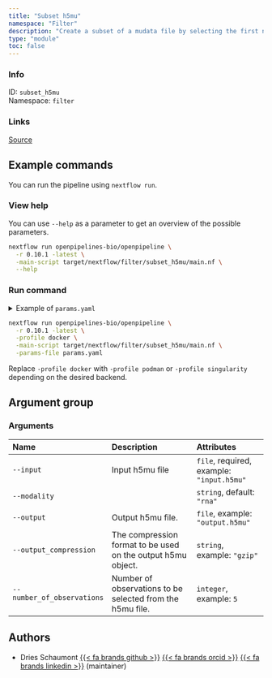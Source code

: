 ```yaml
---
title: "Subset h5mu"
namespace: "Filter"
description: "Create a subset of a mudata file by selecting the first number of observations"
type: "module"
toc: false
---
```


::: {.column-margin}

### Info

ID: `subset_h5mu`  
Namespace: `filter`

### Links
[Source](https://github.com/openpipelines-bio/openpipeline/blob/0.10.1/./src/filter/subset_h5mu){.btn-action .btn-sm .btn-info .btn role="button"}

:::



## Example commands

You can run the pipeline using `nextflow run`.

### View help

You can use `--help` as a parameter to get an overview of the possible parameters.

```bash
nextflow run openpipelines-bio/openpipeline \
  -r 0.10.1 -latest \
  -main-script target/nextflow/filter/subset_h5mu/main.nf \
  --help
```

### Run command

<details>
<summary>Example of `params.yaml`</summary>
```yaml
# Arguments
input: # please fill in - example: "input.h5mu"
modality: "rna"
# output: "$id.$key.output.h5mu"
# output_compression: "gzip"
# number_of_observations: 5

# Nextflow input-output arguments
publish_dir: # please fill in - example: "output/"
# param_list: "my_params.yaml"
```
</details>

```bash
nextflow run openpipelines-bio/openpipeline \
  -r 0.10.1 -latest \
  -profile docker \
  -main-script target/nextflow/filter/subset_h5mu/main.nf \
  -params-file params.yaml
```

:::{.callout-note}
Replace `-profile docker` with `-profile podman` or `-profile singularity` depending on the desired backend.
:::

## Argument group

### Arguments

|Name                       |Description                                                  |Attributes                                |
|:--------------------------|:------------------------------------------------------------|:-----------------------------------------|
|`--input`                  |Input h5mu file                                              |`file`, required, example: `"input.h5mu"` |
|`--modality`               |                                                             |`string`, default: `"rna"`                |
|`--output`                 |Output h5mu file.                                            |`file`, example: `"output.h5mu"`          |
|`--output_compression`     |The compression format to be used on the output h5mu object. |`string`, example: `"gzip"`               |
|`--number_of_observations` |Number of observations to be selected from the h5mu file.    |`integer`, example: `5`                   |

## Authors


  * Dries Schaumont [{{< fa brands github >}}](https://github.com/DriesSchaumont) [{{< fa brands orcid >}}](https://orcid.org/0000-0002-4389-0440) [{{< fa brands linkedin >}}](https://linkedin.com/in/dries-schaumont) (maintainer)
